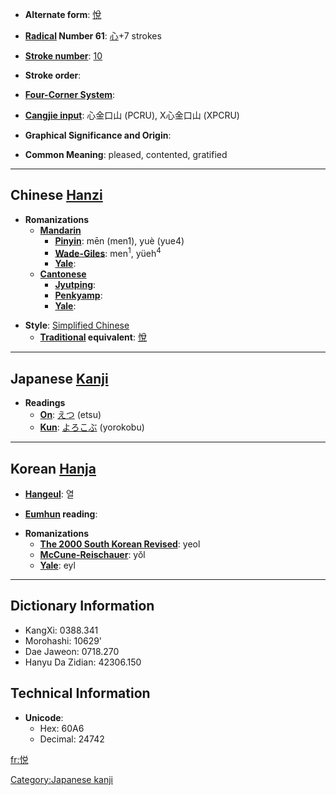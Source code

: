 * '''Alternate form''': [[悅]]

* '''[[Wiktionary:Chinese radical index| Radical]] Number 61''': [[Wiktionary:Chinese radical index 心|心]]+7 strokes

* '''[[Wiktionary:Chinese total strokes index|Stroke number]]''': [[Wiktionary:Chinese total strokes index 10|10]]

* '''Stroke order''': 

* '''[[Wiktionary:Chinese four corner index|Four-Corner System]]''': 

* '''[[Wiktionary:Chinese Cangjie index|Cangjie input]]''': 心金口山 (PCRU), X心金口山 (XPCRU)

* '''Graphical Significance and Origin''': 

* '''Common Meaning''': pleased, contented, gratified

----

== Chinese [[Hanzi]] ==

* '''Romanizations'''
** '''[[Mandarin]]'''
*** '''[[Pinyin]]''': mēn (men1), yuè (yue4)
*** '''[[Wade-Giles]]''': men<sup>1</sup>, yüeh<sup>4</sup>
*** '''[[Yale]]''': 
** '''[[Cantonese]]'''
*** '''[[Jyutping]]''':
*** '''[[Penkyamp]]''': 
*** '''[[Yale]]''': 

* '''Style''': [[Simplified Chinese]] 
** '''[[Traditional Chinese|Traditional]] equivalent''': [[悅]]


----

== Japanese [[Kanji]] ==

* '''Readings'''
** '''[[On]]''': [[えつ]] (etsu)
** '''[[Kun]]''': [[よろこぶ]] (yorokobu)


[[Category:Japanese kanji]]
----

== Korean [[Hanja]] ==

* '''[[Hangeul]]''': 열

* '''[[Eumhun]] reading''': 

* '''Romanizations'''
** '''[[The 2000 South Korean Revised Romanization|The 2000 South Korean Revised]]''': yeol
** '''[[McCune-Reischauer]]''': yŏl
** '''[[Yale]]''': eyl

----

== Dictionary Information ==

* KangXi: 0388.341
* Morohashi: 10629'
* Dae Jaweon: 0718.270
* Hanyu Da Zidian: 42306.150

== Technical Information ==

* '''Unicode''':
** Hex: 60A6
** Decimal: 24742

[[fr:悦]]